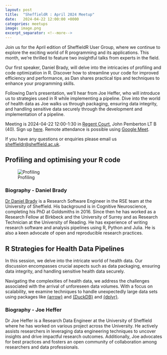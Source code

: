```yaml
---
layout: post
title:  "SheffieldR : April 2024 Meetup"
date:   2024-04-22 12:00:00 +0000
categories: meetups
image: image.png
excerpt_separator: <!--more-->
---
```


Join us for the April edition of SheffieldR User Group, where we continue to explore the exciting world of R programming
and its applications. This month, we're thrilled to feature two insightful talks from experts in the field.

Our first speaker, Daniel Brady, will delve into the intricacies of profiling and code optimization in R. Discover how
to streamline your code for improved efficiency and performance, as Dan shares practical tips and techniques to enhance
your programming skills.

Following Dan's presentation, we'll hear from Joe Heffer, who will introduce us to strategies used in R while
implementing a pipeline. Dive into the world of health data as Joe walks us through packaging, ensuring data integrity,
and handling sensitive data securely through the development and implementation of a pipeline.

Meeting is 2024-04-22 12:00-1:30 in [Regent Court](https://www.openstreetmap.org/relation/16201517), John Pemberton LT B
(40). Sign up [here](https://www.meetup.com/sheffieldr-sheffield-r-users-group/events/300164087/). Remote attendance is
possible using [Google Meet](https://meet.google.com/xka-dxah-sqf).

If you have any questions or enquiries please email us [sheffieldr\@sheffield.ac.uk](mailto:sheffieldr@sheffield.ac.uk).

<!--more-->

## Profiling and optimising your R code

![Profiling](image.png)

### Biography - Daniel Brady

[Dr Daniel Brady](https://rse.shef.ac.uk/contact/dan-brady/) is a Research Software Engineer in the RSE team at the
University of Sheffield. His background is in Cognitive Neuroscience, completing his PhD at Goldsmiths in 2016. Since
then he has worked as a Research Fellow at Birkbeck and the University of Surrey and as Research Technician at the
University of Reading. He has experience of writing research software and analysis pipelines using R, Python and
Julia. He is also a keen advocate of open and reproducible research practices.

## R Strategies for Health Data Pipelines

In this session, we delve into the intricate world of health data. Our discussion encompasses crucial aspects such as
data packaging, ensuring data integrity, and handling sensitive health data securely.

Navigating the complexities of health data, we address the challenges associated with the arrival of unforeseen data
volumes. With a focus on scalability, we examine techniques to handle unexpectedly large data sets using packages like
[{arrow}](https://arrow.apache.org/docs/r/) and [{DuckDB}](https://duckdb.org/docs/api/r.html) and
[{dplyr}](https://dplyr.tidyverse.org/).

### Biography - Joe Heffer

Dr Joe Heffer is a Research Data Engineer at the University of Sheffield where he has worked on various project across
the University. He actively assists researchers in leveraging data engineering techniques to uncover insights and drive
impactful research outcomes. Additionally, Joe advocates for best practices and fosters an open community of
collaboration among researchers and data professionals.
